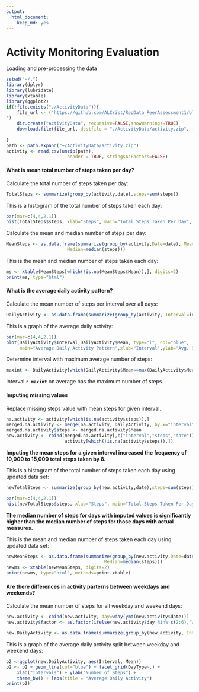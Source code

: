 ```yaml
---
output:
  html_document:
    keep_md: yes
---
```

Activity Monitoring Evaluation
========================================================================================

Loading and pre-processing the data

```r
setwd("~/.")
library(dplyr)
library(lubridate)
library(xtable)
library(ggplot2)
if(!file.exists("./ActivityData")){
    file_url <- ("https://github.com/ALCrist/RepData_PeerAssessment1/blob/master/activity.zip?raw=true
")    
    dir.create("ActivityData", recursive=FALSE,showWarnings=TRUE)
    download.file(file_url, destfile = "./ActivityData/activity.zip", mode="wb")
    
}
path <- path.expand("~/ActivityData/activity.zip")
activity <- read.csv(unzip(path),
                       header = TRUE, stringsAsFactors=FALSE)
```
####  What is mean total number of steps taken per day?

Calculate the total number of steps taken per day:
```r
TotalSteps <- summarize(group_by(activity,date),steps=sum(steps))
```

This is a histogram of the total number of steps taken each day:

```r
par(mar=c(4,4,2,1))
hist(TotalSteps$steps, xlab="Steps", main="Total Steps Taken Per Day", col="blue")

```




Calculate the mean and median number of steps per day:
```r
MeanSteps <- as.data.frame(summarize(group_by(activity,Date=date), Mean=mean(steps), 
                       Median=median(steps)))
```

This is the mean and median number of steps taken each day:
```r
ms <- xtable(MeanSteps[which(!is.na(MeanSteps$Mean)),], digits=2)
print(ms, type="html")

```
####  What is the average daily activity pattern?

Calculate the mean number of steps per interval over all days:
```r
DailyActivity <- as.data.frame(summarize(group_by(activity, Interval=interval),Mean=mean(steps, na.rm=TRUE)))                           
```

This is a graph of the average daily activity:
```r

par(mar=c(4,4,2,1))
plot(DailyActivity$Interval,DailyActivity$Mean, type="l", col="blue",
     main="Average Daily Activity Pattern",xlab="Interval",ylab="Avg. Steps")
```

Determine interval with maximum average number of steps:

```r
maxint <- DailyActivity[which(DailyActivity$Mean==max(DailyActivity$Mean)),"Interval"]

```

Interval **`r maxint`** on average has the maximum number of steps.


####  Imputing missing values

Replace missing steps value with mean steps for given interval.

```r
na.activity <- activity[which(is.na(activity$steps)),]
merged.na.activity <- merge(na.activity, DailyActivity, by.x="interval", by.y="Interval")
merged.na.activity$steps <- merged.na.activity$Mean
new.activity <- rbind(merged.na.activity[,c("interval","steps","date")],
                      activity[which(!is.na(activity$steps)),])
```

**Imputing the mean steps for a given interval increased the frequency of 10,000 to 15,000 total steps taken by 8.**  


This is a histogram of the total number of steps taken each day using updated data set:

```r
newTotalSteps <- summarize(group_by(new.activity,date),steps=sum(steps))

par(mar=c(4,4,2,1))
hist(newTotalSteps$steps, xlab="Steps", main="Total Steps Taken Per Day", col="blue")
```

**The median number of steps for days with imputed values is significantly higher than the median number of steps for those days with actual measures.**

This is the mean and median number of steps taken each day using updated data set:
```r

newMeanSteps <- as.data.frame(summarize(group_by(new.activity,Date=date), Mean=mean(steps), 
                                     Median=median(steps)))
newms <- xtable(newMeanSteps, digits=2)
print(newms, type="html", methods=print.xtable)
```

####  Are there differences in activity parterns between weekdays and weekends?

Calculate the mean number of steps for all weekday and weekend days:
```r
new.activity <- cbind(new.activity, day=wday(ymd(new.activity$date)))
new.activity$factor <- as.factor(ifelse(new.activity$day %in% c(2:6),"Weekday","Weekend"))

new.DailyActivity <- as.data.frame(summarize(group_by(new.activity, Interval=interval,DayType=factor),Mean=mean(steps, na.rm=TRUE)))                           
```

This is a graph of the average daily activity split between weekday and weekend days:
```r
p2 <-ggplot(new.DailyActivity, aes(Interval, Mean)) 
p2 <- p2 + geom_line(col="blue") + facet_grid(DayType~.) +
    xlab("Intervals") + ylab("Number of Steps") +
    theme_bw() + labs(title = "Average Daily Activity") 
print(p2)
```
